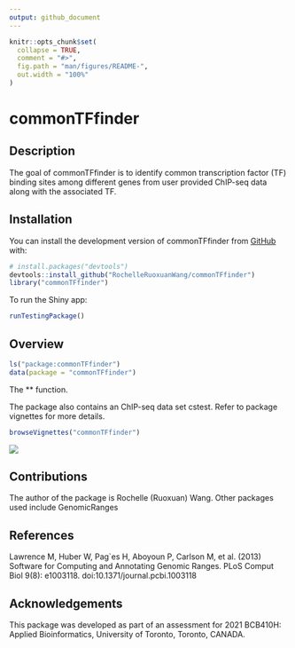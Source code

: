 ```yaml
---
output: github_document
---
```


<!-- README.md is generated from README.Rmd. Please edit that file -->

```r
knitr::opts_chunk$set(
  collapse = TRUE,
  comment = "#>",
  fig.path = "man/figures/README-",
  out.width = "100%"
)
```

# commonTFfinder

<!-- badges: start -->
<!-- badges: end -->

## Description
The goal of commonTFfinder is to identify common transcription factor (TF) binding sites among different genes from user provided ChIP-seq data along with the associated TF.

## Installation

You can install the development version of commonTFfinder from [GitHub](https://github.com/) with:

``` r
# install.packages("devtools")
devtools::install_github("RochelleRuoxuanWang/commonTFfinder")
library("commonTFfinder")
```
To run the Shiny app:
``` r
runTestingPackage()
```

## Overview

``` r
ls("package:commonTFfinder")
data(package = "commonTFfinder")
```

The ** function. \

The package also contains an ChIP-seq data set cstest. Refer to package vignettes for more details.

``` r
browseVignettes("commonTFfinder")
```

![](./inst/extdata/ExampleImage.png)

## Contributions
The author of the package is Rochelle (Ruoxuan) Wang. Other packages used include GenomicRanges

## References
Lawrence M, Huber W, Pag\`es H, Aboyoun P, Carlson M, et al. (2013) Software for
  Computing and Annotating Genomic Ranges. PLoS Comput Biol 9(8): e1003118.
  doi:10.1371/journal.pcbi.1003118

## Acknowledgements
This package was developed as part of an assessment for 2021 BCB410H: Applied Bioinformatics, University of Toronto, Toronto, CANADA.
